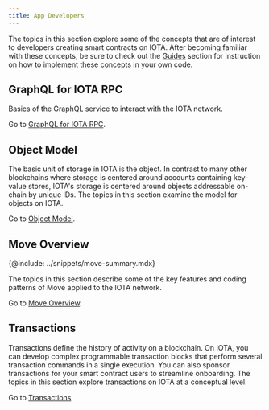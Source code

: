 ```yaml
---
title: App Developers
---
```


The topics in this section explore some of the concepts that are of interest to developers creating smart contracts on IOTA. After becoming familiar with these concepts, be sure to check out the [Guides](../guides.mdx) section for instruction on how to implement these concepts in your own code. 

## GraphQL for IOTA RPC

Basics of the GraphQL service to interact with the IOTA network.

Go to [GraphQL for IOTA RPC](./graphql-rpc.mdx).

## Object Model

The basic unit of storage in IOTA is the object. In contrast to many other blockchains where storage is centered around accounts containing key-value stores, IOTA's storage is centered around objects addressable on-chain by unique IDs. The topics in this section examine the model for objects on IOTA.

Go to [Object Model](./object-model.mdx).

## Move Overview

{@include: ../snippets/move-summary.mdx}

The topics in this section describe some of the key features and coding patterns of Move applied to the IOTA network. 

Go to [Move Overview](./iota-move-concepts.mdx).

## Transactions

Transactions define the history of activity on a blockchain. On IOTA, you can develop complex programmable transaction blocks that perform several transaction commands in a single execution. You can also sponsor transactions for your smart contract users to streamline onboarding. The topics in this section explore transactions on IOTA at a conceptual level.  

Go to [Transactions](./transactions.mdx).